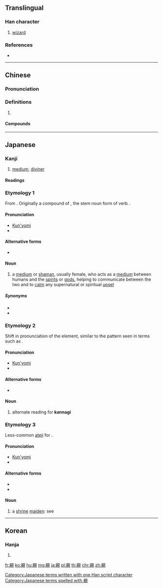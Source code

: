 {{character info/new}}
{{also|觋}}
==Translingual==

===Han character===
{{Han char|rn=147|rad=見|as=07|sn=14|four=16110|canj=MOBUU}}

# [[wizard]]

===References===
* {{Han ref|kx=1135.230|dkj=34875|dj=1602.020|hdz=63668.170|uh=89A1|ud=35233|bh=E444|bd=58436}}

----

==Chinese==
{{zh-forms|s=觋}}

===Pronunciation===
{{zh-pron
|m=xí
|c=hat6
|mc=y
|oc=y
|cat=
}}

===Definitions===
{{zh-hanzi}}

# {{rfdef|zh}}

====Compounds====
{{zh-der|巫覡}}

----

==Japanese==

===Kanji===
{{ja-kanji|grade=uc|rs=見07}}

# [[medium]], [[diviner]]

====Readings====
{{ja-readings
|on=[[げき]] (geki), [[けき]] (keki)
|kun=[[みこ]] (miko), [[かんなぎ]] (kannagi)
}}

===Etymology 1===
From {{etyl|ojp|ja|sort=かんなぎ}}. Originally a compound of {{compound|lang=ja|sort=かんなぎ|神|tr1=kamu|t1=god, spirit|和ぎ|tr2=nagi|t2=calming, calming down}}, the stem noun form of verb {{m|ja|和ぐ|tr=nagu||to become calm, to become quiet}}.

{{IPAchar|/kamunagi/ → /kaɴnagi/}}

====Pronunciation====
* [[訓読み|Kun'yomi]]
* {{IPA|lang=ja|/kaɴnaɡi/}}

====Alternative forms====
* {{l|ja|巫}}

====Noun====
{{ja-noun|かんなぎ}}

# a [[medium]] or [[shaman]], usually female, who acts as a [[medium]] between humans and the [[spirit]]s or [[god]]s, helping to communicate between the two and to [[calm]] any supernatural or spiritual [[upset]]

=====Synonyms=====
* {{ja-r|巫女|みこ}}
* {{ja-r|神子|みこ}}

===Etymology 2===
Shift in pronunciation of the {{l|ja|神|tr=''kamu''}} element, similar to the pattern seen in terms such as {{m|ja|神戸||Kōbe}}.

{{IPAchar|/kamunagi/ → /koːnagi/}}

====Pronunciation====
* [[訓読み|Kun'yomi]]
* {{IPA|lang=ja|/koːnaɡi/}}

====Alternative forms====
* {{l|ja|巫}}

====Noun====
{{ja-noun|こうなぎ}}

# alternate reading for '''kannagi'''

===Etymology 3===
Less-common [[ateji]] for {{m|ja|巫女|tr=miko||shrine maiden}}.

====Pronunciation====
* [[訓読み|Kun'yomi]]
* {{IPA|lang=ja|/miko/}}

====Alternative forms====
* {{l|ja|巫女}}
* {{l|ja|神子}}

====Noun====
{{ja-noun|みこ}}

# a [[shrine]] [[maiden]]: see {{l|ja|巫女}}

[[Category:Japanese terms written with one Han script character]]
[[Category:Japanese terms spelled with 覡]]

----

==Korean==

===Hanja===
{{ko-hanja|hangeul=격|eumhun=|rv=gyeok|mr=kyŏk|y=kyek}}

# {{defn|lang=ko|sort=見07}}

[[fr:覡]]
[[ko:覡]]
[[hu:覡]]
[[mg:覡]]
[[ja:覡]]
[[pl:覡]]
[[th:覡]]
[[chr:覡]]
[[zh:覡]]